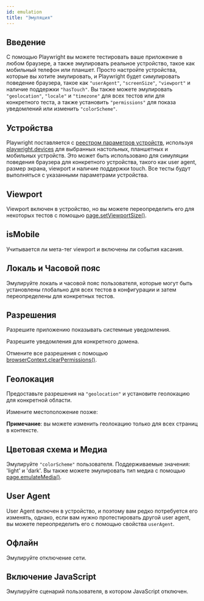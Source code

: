 ```yaml
---
id: emulation
title: "Эмуляция"
---
```


## Введение

С помощью Playwright вы можете тестировать ваше приложение в любом браузере, а также эмулировать реальное устройство, такое как мобильный телефон или планшет. Просто настройте устройства, которые вы хотите эмулировать, и Playwright будет симулировать поведение браузера, такое как `"userAgent"`, `"screenSize"`, `"viewport"` и наличие поддержки `"hasTouch"`. Вы также можете эмулировать `"geolocation"`, `"locale"` и `"timezone"` для всех тестов или для конкретного теста, а также установить `"permissions"` для показа уведомлений или изменить `"colorScheme"`.

## Устройства

Playwright поставляется с [реестром параметров устройств](https://github.com/microsoft/playwright/blob/main/packages/playwright-core/src/server/deviceDescriptorsSource.json), используя [playwright.devices](/api/class-playwright.mdx#playwright-devices) для выбранных настольных, планшетных и мобильных устройств. Это может быть использовано для симуляции поведения браузера для конкретного устройства, такого как user agent, размер экрана, viewport и наличие поддержки touch. Все тесты будут выполняться с указанными параметрами устройства.

## Viewport

Viewport включен в устройство, но вы можете переопределить его для некоторых тестов с помощью [page.setViewportSize()](/api/class-page.mdx#page-set-viewport-size).

## isMobile

Учитывается ли мета-тег viewport и включены ли события касания.

## Локаль и Часовой пояс

Эмулируйте локаль и часовой пояс пользователя, которые могут быть установлены глобально для всех тестов в конфигурации и затем переопределены для конкретных тестов.

## Разрешения

Разрешите приложению показывать системные уведомления.

Разрешите уведомления для конкретного домена.

Отмените все разрешения с помощью [browserContext.clearPermissions()](/api/class-browsercontext.mdx#browser-context-clear-permissions).

## Геолокация

Предоставьте разрешения на `"geolocation"` и установите геолокацию для конкретной области.

Измените местоположение позже:

**Примечание**: вы можете изменить геолокацию только для всех страниц в контексте.

## Цветовая схема и Медиа

Эмулируйте `"colorScheme"` пользователя. Поддерживаемые значения: 'light' и 'dark'. Вы также можете эмулировать тип медиа с помощью [page.emulateMedia()](/api/class-page.mdx#page-emulate-media).

## User Agent

User Agent включен в устройство, и поэтому вам редко потребуется его изменять, однако, если вам нужно протестировать другой user agent, вы можете переопределить его с помощью свойства `userAgent`.

## Офлайн

Эмулируйте отключение сети.

## Включение JavaScript

Эмулируйте сценарий пользователя, в котором JavaScript отключен.